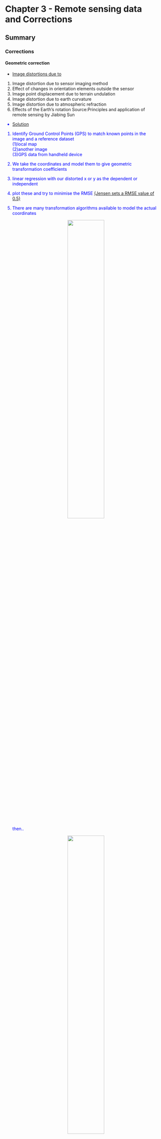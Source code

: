 # Chapter 3 - Remote sensing data and Corrections

## Summary

### Corrections

#### Geometric correction

::: callout-note
::: {style="color"}
-   [Image distortions due to](https://zhuanlan.zhihu.com/p/435401966)

1.  Image distortion due to sensor imaging method
2.  Effect of changes in orientation elements outside the sensor
3.  Image point displacement due to terrain undulation
4.  Image distortion due to earth curvature
5.  Image distortion due to atmospheric refraction
6.  Effects of the Earth's rotation Source:Principles and application of remote sensing by Jiabing Sun
:::
:::

::: callout-note
::: {style="color:blue"}
-   [Solution](https://andrewmaclachlan.github.io/CASA0023-lecture-3/?panelset3=dn2&panelset4=ratio2&panelset5=pca2#20)

1.  Identify Ground Control Points (GPS) to match known points in the image and a reference dataset</br> (1)local map</br> (2)another image</br> (3)GPS data from handheld device

2.  We take the coordinates and model them to give geometric transformation coefficients</br>

3.  linear regression with our distorted x or y as the dependent or independent

4.  plot these and try to minimise the RMSE [(Jensen sets a RMSE value of 0.5)](https://app.kortext.com/identity/?returnurl=https://read.kortext.com/reader/pdf/1872407/247)</br>

5.  There are many transformation algorithms available to model the actual coordinates

    <center>![](image/formula_jhjz.png){width="50%"}</center>

    </br> then..</br>

    <center>![](image/formulajhjz2.png){width="50%"}</center>
:::
:::

-   This means for every value in the output (gold standard) pixel we can get a value in the original input image. The images are distorted as so might not completely overlap

6.  RMSE

<!-- -->

(1) ::: {.callout-note appearance="simple"}
    -   (observed - predicted (the residual))\^2</br>

    -   sum them and divide by number of data points</br>

    -   square root that total</br>
    :::

<!-- -->

7.  Re-sample

    <center>![](image/Geometric-correction-procedures.png){width="70%"}</center>

Source:[Abdul Basith](https://www.researchgate.net/figure/Geometric-correction-procedures_fig7_320710942)

#### Atmospheric correction

1.  Relative(to something)</br> Normalize intensities of different bands within a single image; Normalise intensities of bands from many dates to one date

2.  Absolute(definitive)</br> (1)Change **digital brightness values** into scaled surface reflectance, then compare these**scaled surface reflectance values** across the planet</br> (2)atmospheric radiative transfer models</br> (3)However, nearly all assume atmospheric measurements are available which are used to "invert" the image radiance to scaled surface reflectance</br> (4)The scattering and absorption information comes from atmopshierc radiative transfer code such as MODTRAN 4+ and the Second Simulation of the Satellite Signal in the Solar Spectrum (6S)</br>

    <center>![Flowchart for various relative and absolute methods for atmospheric correction of satellite measured radiance.](image/Flowchart-for-various-relative-and-absolute-methods-for-atmospheric-correction-of.png){width="80%"}</center>

    Source:[researchgate](https://www.researchgate.net/figure/Flowchart-for-various-relative-and-absolute-methods-for-atmospheric-correction-of_fig4_319331100)

#### Orthorectification / Topographic correction

What is orthorectified imagery - Using elevation to enable accurate image georeferencing</br> Imagery has an amazing amount of information, but raw aerial or satellite imagery cannot be used in a GIS until it has been processed such that all pixels are in an accurate (x,y) position on the ground.The orthorectification process requires: An accurate description of the sensor, typically called the sensor model; detailed information about the sensor location and orientation for every image; and an accurate terrain model, such as the World Elevation service available from ArcGIS Online. After imagery has been orthorectified, it can be used within a GIS and accurately overlaid with other data layers.</br>

<center>![A view captured from an oblique angle](image/imagery.jpg){width="70%"}</center>

#### Radiometric

-   Radiometric calibration, also known as radiometric correction, is important to successfully convert raw digital image data from satellite or aerial sensors to a common physical scale based on **known reflectance measurements** taken from objects on the ground's surface. This type of correction is important for reliable quantitative measurements of the imagery.

    <center>![The process of radiometric correction](image/rc.png){width="40%"}</center>

    [Source:](https://www.ncl.ac.uk/tcmweb/bilko/module7/lesson3.pdf)

## Application

-   Atmospheric Correction of Multispectral VNIR Remote Sensing Data: Algorithm and Inter-sensor Comparison of Aerosol and Surface Reflectance Products[(Mishra et al., 2020)](https://www.proquest.com/docview/2446031380?parentSessionId=yZQLUKowlxV%2BqfsslL6JpS3NPBIjzScVSfWOYTDtKJ4%3D&pq-origsite=primo&accountid=14511)</br>

This paper presents an algorithm for aerosol optical depth (AOD) retrieval and AC of **VNIR imaging data**. Cartosat-2S MX datasets acquired in different regions of the world were used, covering parts of the Indian subcontinent (India, Nepal, Pakistan and Bangladesh), China and the USA. A total of 106 **Cartosat-2S datasets** obtained in January, July, November and December of 2016 and 2017 were used. Each Cartosat-2S dataset contains radiometric calibration radiation for all four bands. AOD, surface reflectance and NDVI obtained by processing Cartosat-106S MX data at 2 globally distributed locations were compared with the corresponding **MODIS-terra** products juxtaposed in time and space to test the performance of their algorithm.Cartosat-2S and MODIS-terra derived AOD, surface reflectance and NDVI The comparison shows very good correlation. the relative difference between Cartosat-2S AOD and MODIS-terra AOD is within 25%. It is concluded that the algorithm effectively **eliminates atmospheric effects** (aerosol-induced haze) and thus increases the contrast of the surface features.

-   Thermal infrared radiometric calibration of the entire Landsat 4, 5, and 7 archive (1982--2010)[(Schott et al., 2012)](https://www-sciencedirect-com.libproxy.ucl.ac.uk/science/article/pii/S0034425712000375)</br>

This paper describes the methods and procedures used to perform **radiometric calibration** of the **earliest bulk thermal dataset** in the archive (Landsat 4 data). In order to make proper use of the thermal data, we need to be able to convert the data to surface temperatures. A key step in this process is the complete and consistent calibration of the entire archive to absolute radiation so that it can be compensated in the atmosphere to the radiation left at the surface and then to the surface radiation temperature. The completion of this work and the updated calibration of the earlier (1985-1999) Landsat 5 data (also reported here) concludes a comprehensive calibration of the Landsat thermal data archive from 1982 to the present. Finally, while the results reported in this paper indicate that the Landsat archive is **well calibrated with very small residual uncertainties**, they also indicate the existence of small sources of uncertainty not accounted for by the error model. If these sources can be identified and are systematic rather than random, they may further reduce the errors (below 0.5 K). So it is still possible to continue to improve the error model.

## Reflection

It was a very informative week in the classroom. The first part was calibration and I learnt that the points of the output diagram can be found from the original diagram after calibration, but not necessarily vice versa. There was also the need to resample after geometric corrections. Atmospheric corrections are divided into absolute and relative, and relative corrections require the selection of the base map and the constant elements. Another thing I learnt in class about atmospheric correction is that Atmospheric correction happens before topographic correction. Through this week I have gained a clearer understanding of the four correction methods and I have also gained an understanding of the second part of data joining and image enhancement, data joining can then be linked to the GIS course.

## Reference

Mishra, M.K., Rathore, P.S., Misra, A., Kumar, R., 2020. Atmospheric Correction of Multispectral VNIR Remote Sensing Data: Algorithm and Inter‐sensor Comparison of Aerosol and Surface Reflectance Products. Earth Space Sci. 7. https://doi.org/10.1029/2019EA000710</br> Schott, J.R., Hook, S.J., Barsi, J.A., Markham, B.L., Miller, J., Padula, F.P., Raqueno, N.G., 2012. Thermal infrared radiometric calibration of the entire Landsat 4, 5, and 7 archive (1982--2010). Remote Sens. Environ. 122, 41--49. https://doi.org/10.1016/j.rse.2011.07.022
